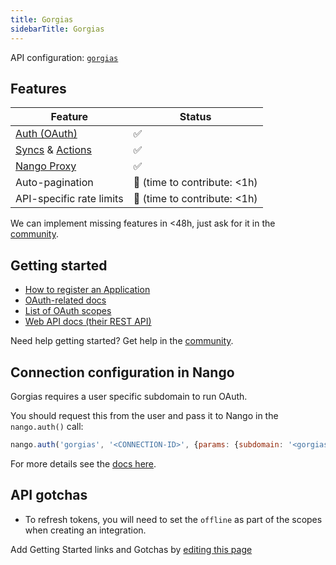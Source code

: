```yaml
---
title: Gorgias
sidebarTitle: Gorgias
---
```


API configuration: [`gorgias`](https://nango.dev/providers.yaml)

## Features

| Feature                                                                          | Status                          |
| -------------------------------------------------------------------------------- | ------------------------------- |
| [Auth (OAuth)](/guides/oauth)                                                      | ✅                              |
| [Syncs](/guides/sync) & [Actions](/guides/action)                                                              | ✅                              |
| [Nango Proxy](/guides/proxy)                          | ✅   |
| Auto-pagination                     | 🚫 (time to contribute: &lt;1h) |
| API-specific rate limits | 🚫 (time to contribute: &lt;1h) |

<Tip>We can implement missing features in &lt;48h, just ask for it in the [community](https://nango.dev/slack).</Tip>
## Getting started

-   [How to register an Application](https://developers.gorgias.com/docs/1-register-on-developer-portal)
-   [OAuth-related docs](https://developers.gorgias.com/docs/oauth2-authentication-for-creating-apps-with-gorgias)
-   [List of OAuth scopes](https://developers.gorgias.com/docs/oauth2-scopes)
-   [Web API docs (their REST API)](https://developers.gorgias.com/reference/introduction)

<Tip>Need help getting started? Get help in the [community](https://nango.dev/slack).</Tip>

## Connection configuration in Nango

Gorgias requires a user specific subdomain to run OAuth.

You should request this from the user and pass it to Nango in the `nango.auth()` call:

```js
nango.auth('gorgias', '<CONNECTION-ID>', {params: {subdomain: '<gorgias-subdomain>'}});
```

For more details see the [docs here](/guides/oauth#connection-configuration).

## API gotchas

-   To refresh tokens, you will need to set the `offline` as part of the scopes when creating an integration.

<Note>Add Getting Started links and Gotchas by [editing this page](https://github.com/nangohq/nango/tree/master/docs-v2/integrations/all/gorgias.mdx)</Note>
